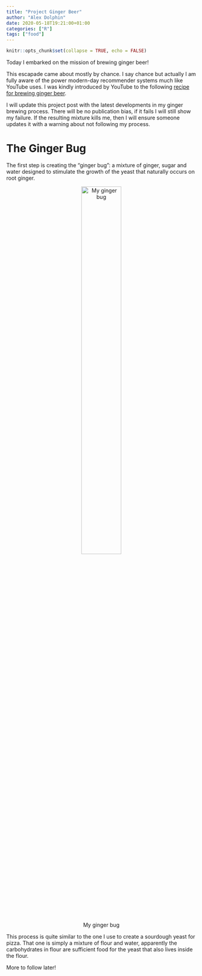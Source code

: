 ```yaml
---
title: "Project Ginger Beer"
author: "Alex Dolphin"
date: 2020-05-18T19:21:00+01:00
categories: ["R"]
tags: ["food"]
---
```


```r
knitr::opts_chunk$set(collapse = TRUE, echo = FALSE)
```

Today I embarked on the mission of brewing ginger beer!

This escapade came about mostly by chance. I say chance but actually I am fully
aware of the power modern-day recommender systems much like YouTube uses. I was
kindly introduced by YouTube to the following
[recipe for brewing ginger beer](https://www.youtube.com/watch?v=IpgSS7moEzI).

I will update this project post with the latest developments in my ginger
brewing process. There will be no publication bias, if it fails I will still
show my failure. If the resulting mixture kills me, then I will ensure someone
updates it with a warning about not following my process.

# The Ginger Bug

The first step is creating the "ginger bug": a mixture of ginger, sugar and
water designed to stimulate the growth of the yeast that naturally occurs on
root ginger.

<center>
![My ginger bug](/post/project_ginger_beer_files/ginger_bug.jpg){width=50% height=50%}

</center>

This process is quite similar to the one I use to create a sourdough yeast for
pizza. That one is simply a mixture of flour and water, apparently the
carbohydrates in flour are sufficient food for the yeast that also lives inside
the flour.

More to follow later!